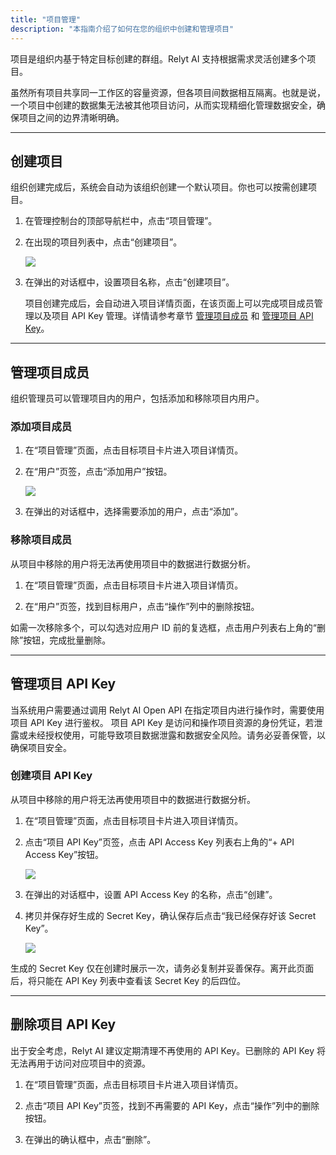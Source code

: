 ```yaml
---
title: "项目管理"
description: "本指南介绍了如何在您的组织中创建和管理项目"
---
```


项目是组织内基于特定目标创建的群组。Relyt AI 支持根据需求灵活创建多个项目。

虽然所有项目共享同一工作区的容量资源，但各项目间数据相互隔离。也就是说，一个项目中创建的数据集无法被其他项目访问，从而实现精细化管理数据安全，确保项目之间的边界清晰明确。

---

## 创建项目

组织创建完成后，系统会自动为该组织创建一个默认项目。你也可以按需创建项目。

1. 在管理控制台的顶部导航栏中，点击“项目管理”。

2. 在出现的项目列表中，点击“创建项目”。

    <Frame>
     <img src="/admin/img/create-project.png" style={{ borderRadius: '0.5rem' }} />
    </Frame>

3. 在弹出的对话框中，设置项目名称，点击“创建项目”。

    项目创建完成后，会自动进入项目详情页面，在该页面上可以完成项目成员管理以及项目 API Key 管理。详情请参考章节 [管理项目成员](#管理项目成员) 和 [管理项目 API Key](#管理项目-api-key)。

---

## 管理项目成员

组织管理员可以管理项目内的用户，包括添加和移除项目内用户。

### 添加项目成员

1. 在“项目管理”页面，点击目标项目卡片进入项目详情页。

2. 在“用户”页签，点击“添加用户”按钮。

    <Frame>
     <img src="/admin/img/add-user.png" style={{ borderRadius: '0.5rem' }} />
    </Frame>

3. 在弹出的对话框中，选择需要添加的用户，点击“添加”。

### 移除项目成员

从项目中移除的用户将无法再使用项目中的数据进行数据分析。

1. 在“项目管理”页面，点击目标项目卡片进入项目详情页。

2. 在“用户”页签，找到目标用户，点击“操作”列中的删除按钮。

  如需一次移除多个，可以勾选对应用户 ID 前的复选框，点击用户列表右上角的“删除”按钮，完成批量删除。


---

## 管理项目 API Key

当系统用户需要通过调用 Relyt AI Open API 在指定项目内进行操作时，需要使用项目 API Key 进行鉴权。
项目 API Key 是访问和操作项目资源的身份凭证，若泄露或未经授权使用，可能导致项目数据泄露和数据安全风险。请务必妥善保管，以确保项目安全。


### 创建项目 API Key

从项目中移除的用户将无法再使用项目中的数据进行数据分析。
1. 在“项目管理”页面，点击目标项目卡片进入项目详情页。
2. 点击“项目 API Key”页签，点击 API Access Key 列表右上角的“+ API Access Key”按钮。

    <Frame>
     <img src="/admin/img/add-api-key.png" style={{ borderRadius: '0.5rem' }} />
    </Frame>

3. 在弹出的对话框中，设置 API Access Key 的名称，点击“创建”。
4. 拷贝并保存好生成的 Secret Key，确认保存后点击“我已经保存好该 Secret Key”。

    <Frame>
     <img src="/admin/img/save-key.png" style={{ borderRadius: '0.5rem' }} />
    </Frame>

生成的 Secret Key 仅在创建时展示一次，请务必复制并妥善保存。离开此页面后，将只能在 API Key 列表中查看该 Secret Key 的后四位。

---

## 删除项目 API Key

出于安全考虑，Relyt AI 建议定期清理不再使用的 API Key。已删除的 API Key 将无法再用于访问对应项目中的资源。

1. 在“项目管理”页面，点击目标项目卡片进入项目详情页。

2. 点击“项目 API Key”页签，找到不再需要的 API Key，点击“操作”列中的删除按钮。

3. 在弹出的确认框中，点击“删除”。

